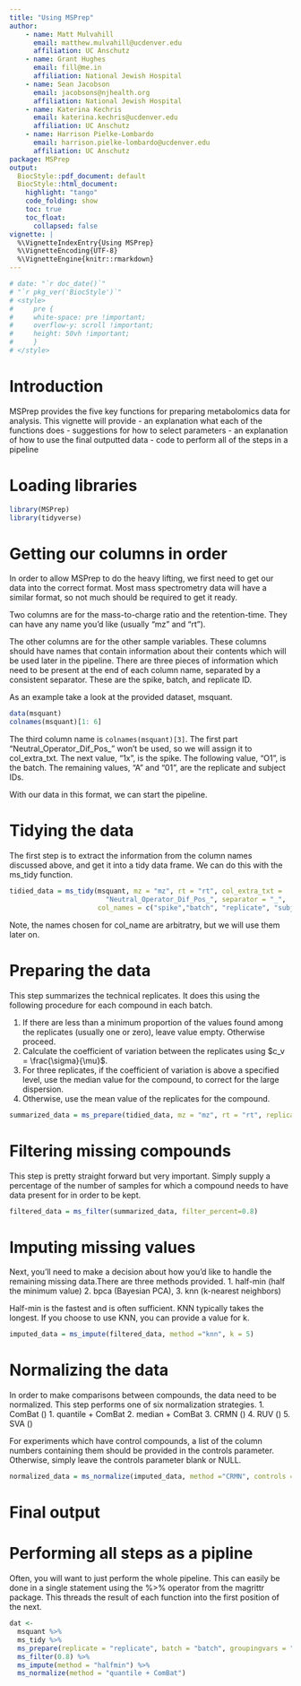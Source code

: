 ```yaml
---
title: "Using MSPrep"
author: 
    - name: Matt Mulvahill
      email: matthew.mulvahill@ucdenver.edu
      affiliation: UC Anschutz
    - name: Grant Hughes
      email: fill@me.in
      affiliation: National Jewish Hospital
    - name: Sean Jacobson
      email: jacobsons@njhealth.org
      affiliation: National Jewish Hospital
    - name: Katerina Kechris
      email: katerina.kechris@ucdenver.edu
      affiliation: UC Anschutz
    - name: Harrison Pielke-Lombardo
      email: harrison.pielke-lombardo@ucdenver.edu
      affiliation: UC Anschutz
package: MSPrep
output:
  BiocStyle::pdf_document: default
  BiocStyle::html_document:
    highlight: "tango"
    code_folding: show
    toc: true
    toc_float:
      collapsed: false
vignette: |
  %\VignetteIndexEntry{Using MSPrep}
  %\VignetteEncoding{UTF-8}  
  %\VignetteEngine{knitr::rmarkdown}
---
```


```r
# date: "`r doc_date()`"
# "`r pkg_ver('BiocStyle')`"
# <style>
#     pre {
#     white-space: pre !important;
#     overflow-y: scroll !important;
#     height: 50vh !important;
#     }
# </style>
```

# Introduction

MSPrep provides the five key functions for preparing metabolomics data for analysis. This vignette will provide
- an explanation what each of the functions does
- suggestions for how to select parameters
- an explanation of how to use the final outputted data
- code to perform all of the steps in a pipeline

# Loading libraries

```r
library(MSPrep)
library(tidyverse)
```

# Getting our columns in order

In order to allow MSPrep to do the heavy lifting, we first need to get our data into the correct format. Most mass spectrometry data will have a similar format, so not much should be required to get it ready.

Two columns are for the mass-to-charge ratio and the retention-time. They can have any name you'd like (usually "mz" and "rt").

The other columns are for the other sample variables. These columns should have names that contain information about their contents which will be used later in the pipeline. There are three pieces of information which need to be present at the end of each column name, separated by a consistent separator. These are the spike, batch, and replicate ID.

As an example take a look at the provided dataset, msquant.

```r
data(msquant)
colnames(msquant)[1: 6]
```

The third column name is `colnames(msquant)[3]`. The first part "Neutral_Operator_Dif_Pos_" won't be used, so we will assign it to col_extra_txt. The next value, "1x", is the spike. The following value, "O1", is the batch. The remaining values, "A" and "01", are the replicate and subject IDs.

With our data in this format, we can start the pipeline.

# Tidying the data

The first step is to extract the information from the column names discussed above, and get it into a tidy data frame. We can do this with the ms_tidy function.

```r
tidied_data = ms_tidy(msquant, mz = "mz", rt = "rt", col_extra_txt =
                        "Neutral_Operator_Dif_Pos_", separator = "_", 
                      col_names = c("spike","batch", "replicate", "subject_id"))
```

Note, the names chosen for col_name are arbitratry, but we will use them later on.

# Preparing the data

This step summarizes the technical replicates. It does this using the following procedure for each compound in each batch.

1. If there are less than a minimum proportion of the values found among the replicates (usually one or zero), leave value empty. Otherwise proceed.
1. Calculate the coefficient of variation between the replicates using $c_v = \frac{\sigma}{\mu}$.
2. For three replicates, if the coefficient of variation is above a specified level, use the median value for the compound, to correct for the large dispersion.
3. Otherwise, use the mean value of the replicates for the compound.

```r
summarized_data = ms_prepare(tidied_data, mz = "mz", rt = "rt", replicate = "replicate", batch = "batch", groupingvars = "spike", subject_id = "subject_id", cvmax = 0.50, min_proportion_present = 1/3, missing_val = 1)
```

# Filtering missing compounds

This step is pretty straight forward but very important. Simply supply a percentage of the number of samples for which a compound needs to have data present for in order to be kept.

```r
filtered_data = ms_filter(summarized_data, filter_percent=0.8)
```

# Imputing missing values

Next, you'll need to make a decision about how you'd like to handle the remaining missing data.There are three methods provided. 
1. half-min (half the minimum value)
2. bpca (Bayesian PCA), 
3. knn (k-nearest neighbors)

Half-min is the fastest and is often sufficient. KNN typically takes the longest. If you choose to use KNN, you can provide a value for k.

```r
imputed_data = ms_impute(filtered_data, method ="knn", k = 5)
```

# Normalizing the data

In order to make comparisons between compounds, the data need to be normalized. This step performs one of six normalization strategies. 
1. ComBat ()
1. quantile + ComBat
2. median + ComBat
3. CRMN ()
4. RUV ()
5. SVA ()

For experiments which have control compounds, a list of the column numbers containing them should be provided in the controls parameter. Otherwise, simply leave the controls parameter blank or NULL. 

```r
normalized_data = ms_normalize(imputed_data, method ="CRMN", controls = NULL,  n_comp = 2, n_control = 10)
```

# Final output

# Performing all steps as a pipline

Often, you will want to just perform the whole pipeline. This can easily be done in a single statement using the %>% operator from the magrittr package. This threads the result of each function into the first position of the next.

```r
dat <-
  msquant %>%
  ms_tidy %>%
  ms_prepare(replicate = "replicate", batch = "batch", groupingvars = "spike") %>%
  ms_filter(0.8) %>%
  ms_impute(method = "halfmin") %>%
  ms_normalize(method = "quantile + ComBat")
```